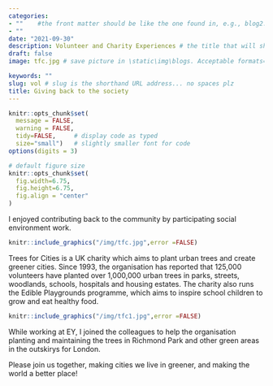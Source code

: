 ```yaml
---
categories:  
- ""    #the front matter should be like the one found in, e.g., blog2.md. It cannot be like the normal Rmd we used
- ""
date: "2021-09-30"
description: Volunteer and Charity Experiences # the title that will show up once someone gets to this page
draft: false
image: tfc.jpg # save picture in \static\img\blogs. Acceptable formats= jpg, jpeg, or png . Your iPhone pics wont work

keywords: ""
slug: vol # slug is the shorthand URL address... no spaces plz
title: Giving back to the society
---
```

  



```r
knitr::opts_chunk$set(
  message = FALSE, 
  warning = FALSE, 
  tidy=FALSE,     # display code as typed
  size="small")   # slightly smaller font for code
options(digits = 3)

# default figure size
knitr::opts_chunk$set(
  fig.width=6.75, 
  fig.height=6.75,
  fig.align = "center"
)
```

I enjoyed contributing back to the community by participating social environment work.
```r
knitr::include_graphics("/img/tfc.jpg",error =FALSE)

```
Trees for Cities is a UK charity which aims to plant urban trees and create greener cities. Since 1993, the organisation has reported that 125,000 volunteers have planted over 1,000,000 urban trees in parks, streets, woodlands, schools, hospitals and housing estates. The charity also runs the Edible Playgrounds programme, which aims to inspire school children to grow and eat healthy food.

```r
knitr::include_graphics("/img/tfc1.jpg",error =FALSE)

```

While working at EY, I joined the colleagues to help the organisation planting and maintaining the trees in Richmond Park and other green areas in the outskirys for London. 

Please join us together, making cities we live in greener, and making the world a better place!